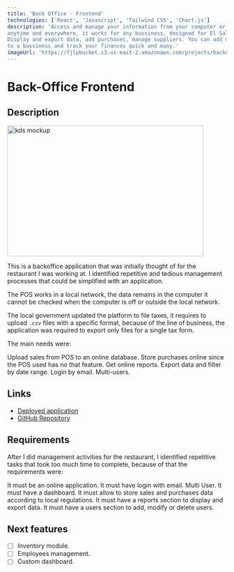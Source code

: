 ```yaml
---
title: 'Back Office - Frontend'
technologies: ['React', 'Javascript', 'Tailwind CSS', 'Chart.js']
description: 'Access and manage your information from your computer or smartphone
anytime and everywhere, it works for any bussiness, designed for El Salvador.
Display and export data, add purchases, manage suppliers. You can add multiple users
to a bussiness and track your finances quick and easy.'
imageUrl: 'https://fjlpbucket.s3.us-east-2.amazonaws.com/projects/backoffice-frontend.webp'
---
```


# Back-Office Frontend

## Description

<Img
  src="https://fjlpbucket.s3.us-east-2.amazonaws.com/projects/backoffice-frontend.webp"
  width="450"
  height="300"
  layout="responsive"
  alt="kds mockup"
/>

This is a backoffice application that was initially thought of for the restaurant I was working at. I identified repetitive and tedious management processes that could be simplified with an application.

The POS works in a local network, the data remains in the computer it cannot be checked when the computer is off or outside the local network.

The local government updated the platform to file taxes, it requires to upload `.csv` files with a specific format, because of the line of business, the application was required to export only files for a single tax form.

The main needs were:

Upload sales from POS to an online database.
Store purchases online since the POS used has no that feature.
Get online reports.
Export data and filter by date range.
Login by email.
Multi-users.

## Links

- [Deployed application](https://portal.svtechpos.com)
- [GitHub Repository](https://github.com/franlopz/backoffice-frontend)

## Requirements

After I did management activities for the restaurant, I identified repetitive tasks that took too much time to complete, because of that the requirements were:

It must be an online application.
It must have login with email.
Multi User.
It must have a dashboard.
It must allow to store sales and purchases data according to local regulations.
It must have a reports section to display and export data.
It must have a users section to add, modify or delete users.

## Next features

- [ ] Inventory module.
- [ ] Employees management.
- [ ] Custom dashboard.
